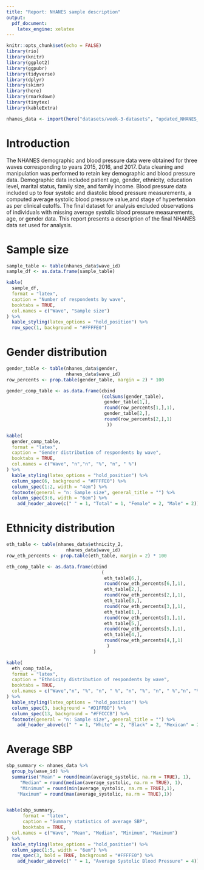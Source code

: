 ```yaml
---
title: "Report: NHANES sample description"
output:
  pdf_document:
    latex_engine: xelatex
---
```

```r
knitr::opts_chunk$set(echo = FALSE)
library(rio)
library(knitr)
library(ggplot2)
library(ggpubr)
library(tidyverse)
library(dplyr)
library(skimr)
library(here)
library(rmarkdown)
library(tinytex)
library(kableExtra)
```

```r
nhanes_data <- import(here("datasets/week-3-datasets", "updated_NHANES_data.csv"))
```
# Introduction
The NHANES demographic and blood pressure data were obtained for three waves corresponding to years 2015, 2016, and 2017. Data cleaning and manipulation was performed to retain key demographic and blood pressure data. Demographic data included patient age, gender, ethnicity, education level, marital status, family size, and family income. Blood pressure data included up to four systolic and diastolic blood pressure measurements, a computed average systolic blood pressure value,and stage of hypertension as per clinical cutoffs. The final dataset for analysis excluded observations of individuals with missing average systolic blood pressure measurements, age, or gender data. This report presents a description of the final NHANES data set used for analysis.

# Sample size
```r
sample_table <- table(nhanes_data$wave_id)
sample_df <- as.data.frame(sample_table)

kable(
  sample_df,
  format = "latex",
  caption = "Number of respondents by wave",
  booktabs = TRUE,
  col.names = c("Wave", "Sample size")
) %>%
  kable_styling(latex_options = "hold_position") %>% 
  row_spec(1, background = "#FFFFE0")
```
\newpage
# Gender distribution
```r
gender_table <- table(nhanes_data$gender,
                      nhanes_data$wave_id)
row_percents <- prop.table(gender_table, margin = 2) * 100

gender_comp_table <- as.data.frame(cbind
                                   (colSums(gender_table),
                                    gender_table[1,],
                                    round(row_percents[1,],1),
                                    gender_table[2,],
                                    round(row_percents[2,],1)
                                     ))

kable(
  gender_comp_table,
  format = "latex",
  caption = "Gender distribution of respondents by wave",
  booktabs = TRUE,
  col.names = c("Wave", "n","n", "%", "n", " %")
) %>%
  kable_styling(latex_options = "hold_position") %>% 
  column_spec(6, background = "#FFFFE0") %>%
  column_spec(1:2, width = "4em") %>% 
  footnote(general = "n: Sample size", general_title = "") %>% 
  column_spec(3:6, width = "6em") %>% 
	add_header_above(c(" " = 1, "Total" = 1, "Female" = 2, "Male" = 2))

```
\newpage
# Ethnicity distribution
```r
eth_table <- table(nhanes_data$ethnicity_2,
                      nhanes_data$wave_id)
row_eth_percents <- prop.table(eth_table, margin = 2) * 100

eth_comp_table <- as.data.frame(cbind
                                   (
                                    eth_table[6,],
                                    round(row_eth_percents[6,],1),
                                    eth_table[2,],
                                    round(row_eth_percents[2,],1),
                                    eth_table[3,],
                                    round(row_eth_percents[3,],1),
                                    eth_table[1,],
                                    round(row_eth_percents[1,],1),
                                    eth_table[5,],
                                    round(row_eth_percents[5,],1),
                                    eth_table[4,],
                                    round(row_eth_percents[4,],1)
                                     )
                                )

kable(
  eth_comp_table,
  format = "latex",
  caption = "Ethnicity distribution of respondents by wave",
  booktabs = TRUE,
  col.names = c("Wave","n", "%", "n", " %", "n", "%", "n", " %","n", "%", "n", " %")
) %>%
  kable_styling(latex_options = "hold_position") %>% 
  column_spec(3, background = "#D1FFBD") %>%
  column_spec(13, background = "#FFCCCB") %>% 
  footnote(general = "n: Sample size", general_title = "") %>% 
	add_header_above(c(" " = 1, "White" = 2, "Black" = 2, "Mexican" = 2, "Asian" = 2, "Other Hispanic" = 2, "Other Races" = 2))
```
\newpage
# Average SBP 
```r
sbp_summary <- nhanes_data %>%
  group_by(wave_id) %>%
  summarise("Mean" = round(mean(average_systolic, na.rm = TRUE), 1),
     "Median" = round(median(average_systolic, na.rm = TRUE), 1),
     "Minimum" = round(min(average_systolic, na.rm = TRUE),1),
    "Maximum" = round(max(average_systolic, na.rm = TRUE),1))


kable(sbp_summary,
      format = "latex",
      caption = "Summary statistics of average SBP",
      booktabs = TRUE,
  col.names = c("Wave", "Mean", "Median", "Minimum", "Maximum")
) %>%
  kable_styling(latex_options = "hold_position") %>% 
  column_spec(1:5, width = "6em") %>% 
  row_spec(3, bold = TRUE, background = "#FFFFE0") %>%
	add_header_above(c(" " = 1, "Average Systolic Blood Pressure" = 4))
```
